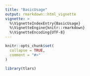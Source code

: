 ```yaml
---
title: "BasicUsage"
output: rmarkdown::html_vignette
vignette: >
  %\VignetteIndexEntry{BasicUsage}
  %\VignetteEngine{knitr::rmarkdown}
  %\VignetteEncoding{UTF-8}
---
```


```r
knitr::opts_chunk$set(
  collapse = TRUE,
  comment = "#>"
)
```

```r
library(tlars)
```
